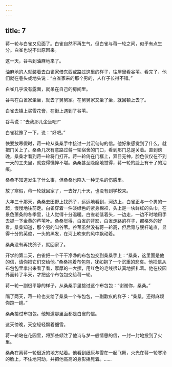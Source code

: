 ```yaml
---
---
---
```

title: 7
---



蒋一轮与白雀又见面了。白雀自然不再生气，但白雀与蒋一轮之间，似乎有点生分。白雀也说不出原因来。

这一天，谷苇到油麻地来了。

油麻地的人就装着去白雀家借东西或路过这里的样子，往屋里看谷苇。看完了，他们就在巷头或地头说：“白雀家来的那个男的，人样子长得不错。”

白雀几乎没有露面，就呆在自己的房间里。

谷苇在白雀家坐坐，就去了舅舅家。在舅舅家又坐了坐，就回镇上去了。

白雀去镇上买雪花膏，在街上遇到了谷苇。

谷苇说：“去我那儿坐坐吧?”

白雀犹豫了一下，说：“好吧。”

快要放寒假时，蒋一轮从桑桑手中接过一封沉甸甸的信。他好象感觉到了什么，就把门关上了。桑桑几次有意路过蒋一轮宿舍的门口，看到那门总是关着。直到傍晚，桑桑才看到蒋一轮将门打开。蒋一轮倚在门框上，双目无神，脸色仅仅在不到一天的工夫里，就变得憔悴不堪。桑桑甚至隐隐地觉得，蒋一轮的脸上有干了的泪痕。

桑桑不知道发生了什么事，但桑桑也陷入一种无名的伤感里。

放了寒假，蒋一轮就回家了，一去好几十天，也没有到学校来。

大年三十那天，桑桑去田野上找鸽子，远远地看到，河边上，白雀正与一个男的一起，慢慢地往前走。白雀穿着一件淡绿色的紧身棉袄，头上是一块鲜红的头巾，在景色萧条的冬季里，让人觉得十分温暖。白雀老低着头，一边走，一边不时地用手去抓一下金黄的芦苇叶。桑桑觉得，白雀的背影，白雀走路的样子，都格外的好看。桑桑知道，那个男的叫谷苇。谷苇虽然没有蒋一轮高，但后背与腰杆笔直，显得十分的英俊，一头的黑发，在河上吹来的风中飘动着。

桑桑没有再找鸽子，就回家了。

开学的第二天，白雀把一个干干净净的布包包交到桑桑手上：“桑桑，这里面是他的信，请你把它们交给他。”桑桑抱着布包包，犹如抱了一个沉重的悲哀。他把信从布包包里拿出来看了看，厚厚的一大摞，用红色的毛线很认真地捆扎着。他在校园外面转了半天，才把这个布包包交给蒋一轮。

蒋一轮一副很平静的样子，从桑桑手里接过这个布包包：“谢谢你，桑桑。”

隔了两天，蒋一轮也交给了桑桑一个布包包，一副歉疚的样子：“桑桑，还得麻烦你跑一趟。”

桑桑接过布包包。他知道那里面都是白雀的信。

这天傍晚，天空轻轻飘着细雪。

蒋一轮站在花园里，将那些倾注了他诗与梦一般情思的信，一封一封地投到了火里。

桑桑在离蒋一轮很近的地方站着。他看到纸灰与雪在一起飞舞，火光在蒋一轮寒冷的脸上，不住地闪动，并把他高高的身影摇晃着。……